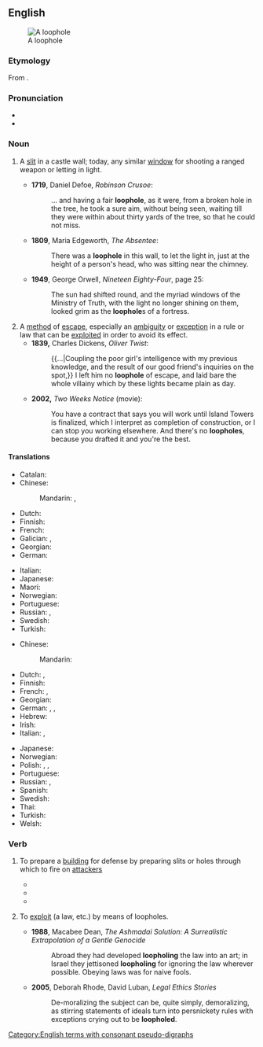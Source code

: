 ==English==
{{wikipedia}}
[[File:Caen chato meurtrière.jpg|thumb|A loophole]]

===Etymology===
From {{inh|en|enm|loupe||opening in a wall}}<!--http://www.etymonline.com/index.php?term=loophole-->.

===Pronunciation===
* {{IPA|/ˈluːphəʊl/|lang=en}}
* {{hyphenation|loop|hole|lang=en}}

===Noun===
{{en-noun}}

# {{lb|en|historical}} A [[slit]] in a castle wall; today, any similar [[window]] for shooting a ranged weapon or letting in light.
#* '''1719''', Daniel Defoe, ''Robinson Crusoe'':
#*: ... and having a fair '''loophole''', as it were, from a broken hole in the tree, he took a sure aim, without being seen, waiting till they were within about thirty yards of the tree, so that he could not miss.
#* '''1809''', Maria Edgeworth, ''The Absentee'':
#*: There was a '''loophole''' in this wall, to let the light in, just at the height of a person's head, who was sitting near the chimney.
#* '''1949''', George Orwell, ''Nineteen Eighty-Four'', page 25:
#*: The sun had shifted round, and the myriad windows of the Ministry of Truth, with the light no longer shining on them, looked grim as the '''loophole'''s of a fortress.
# A [[method]] of [[escape]], especially an [[ambiguity]] or [[exception]] in a rule or law that can be [[exploit]]ed in order to avoid its effect.
#* '''1839,''' Charles Dickens, ''Oliver Twist'':
#*: {{...|Coupling the poor girl's intelligence with my previous knowledge, and the result of our good friend's inquiries on the spot,}} I left him no '''loophole''' of escape, and laid bare the whole villainy which by these lights became plain as day.
#* '''2002,''' ''Two Weeks Notice'' (movie):
#*: You have a contract that says you will work until Island Towers is finalized, which I interpret as completion of construction, or I can stop you working elsewhere. And there's no '''loopholes''', because you drafted it and you're the best.

====Translations====
{{trans-top|slit in a castle wall}}
* Catalan: {{t|ca|espitllera|f}}
* Chinese:
*: Mandarin: {{t+|cmn|槍眼|sc=Hani}}, {{t+|cmn|枪眼|tr=qiāngyǎn|sc=Hani}}
* Dutch: {{t+|nl|schietgat|n}}
* Finnish: {{t|fi|ampuma-aukko}}
* French: {{t+|fr|meurtrière|f}}
* Galician: {{t|gl|seteira|f}}, {{t|gl|troneira|f}}
* Georgian: {{t|ka|ამბრაზურა|sc=Geor}}
* German: {{t+|de|Schießscharte|f}}
{{trans-mid}}
* Italian: {{t+|it|feritoia|f}}
* Japanese: {{t|ja|銃眼|tr=じゅうがん, jūgan|sc=Jpan}}
* Maori: {{t|mi|whakarua kōtare}}
* Norwegian: {{t|no|skyteskår|n}}
* Portuguese: {{t+|pt|seteira|f}}
* Russian: {{t+|ru|амбразу́ра|f}}, {{t+|ru|бойни́ца|f}}
* Swedish: {{t|sv|skottglugg|c}}
* Turkish: {{t+|tr|mazgal}}
{{trans-bottom}}

{{trans-top|method of escape}}
* Chinese:
*: Mandarin: {{t+|cmn|漏洞|tr=lòudòng|sc=Hani}}
* Dutch: {{t+|nl|achterdeur}}, {{t+|nl|maas|m|f}}
* Finnish: {{t+|fi|porsaanreikä}}
* French: {{t+|fr|échappatoire|f}}, {{t+|fr|brèche|f}}
* Georgian: {{t|ka|თავის დაძვრენა|sc=Geor}}
* German: {{t+|de|Ausflucht|f}}, {{t|de|Hintertürchen|n}}, {{t+|de|Schlupfloch|n}}
* Hebrew: {{t|he|פרצה|tr=pirtsa}}
* Irish: {{t|ga|lúb ar lár|m}}
* Italian: {{t+|it|scappatoia|f}}, {{t+|it|cavillo|m}}
{{trans-mid}}
* Japanese: {{t|ja|抜け道|tr=ぬけみち, nukemichi|sc=Jpan}}
* Norwegian: {{t|no|smutthull|n}}
* Polish: {{t+|pl|luka|f}}, {{t+|pl|kruczek|m}} {{qualifier|colloquial}}, {{t+|pl|furtka|f}} {{qualifier|colloquial}}
* Portuguese: {{t+|pt|brecha}}
* Russian: {{t+|ru|лазе́йка|f}}, {{t+|ru|увёртка|f}}
* Spanish: {{t|es|escapatoria|f}}
* Swedish: {{t+|sv|kryphål|n}}
* Thai: {{t|th|ช่องโหว่}}
* Turkish: {{t+|tr|kaçamak}}
* Welsh: {{t|cy|ffordd ymwared|f}}
{{trans-bottom}}

===Verb===
{{en-verb|loophol}}

# {{lb|en|military|transitive}} To prepare a [[building]] for defense by preparing slits or holes through which to fire on [[attacker]]s
#* {{quote-book|year=1896|author=Arthur Conan Doyle|title=The Exploits Of Brigadier Gerard|chapter=|edition=|url=http://www.gutenberg.org/etext/11247
|passage=The lower windows were barricaded, and the whole building '''loopholed''' for musketry fire.}}
#* {{quote-book|year=1907|author=A. E. W. Mason|title=The Broken Road|chapter=|edition=|url=http://www.gutenberg.org/etext/10755
|passage=The doors were barricaded, the shutters closed upon the windows and '''loopholed''', and provisions were brought in from the outhouses.}}
#* {{quote-book|year=1915|author=W. H. L. Watson|title=Adventures of a Despatch Rider|chapter=|edition=|url=http://www.gutenberg.org/etext/16868|passage=The Germans were '''loopholing''' it for defence.}}
# {{lb|en|transitive}} To [[exploit]] (a law, etc.) by means of loopholes.
#* '''1988''', Macabee Dean, ''The Ashmadai Solution: A Surrealistic Extrapolation of a Gentle Genocide''
#*: Abroad they had developed '''loopholing''' the law into an art; in Israel they jettisoned '''loopholing''' for ignoring the law wherever possible. Obeying laws was for naive fools.
#* '''2005''', Deborah Rhode, ‎David Luban, ''Legal Ethics Stories''
#*: De-moralizing the subject can be, quite simply, demoralizing, as stirring statements of ideals turn into persnickety rules with exceptions crying out to be '''loopholed'''.

[[Category:English terms with consonant pseudo-digraphs]]